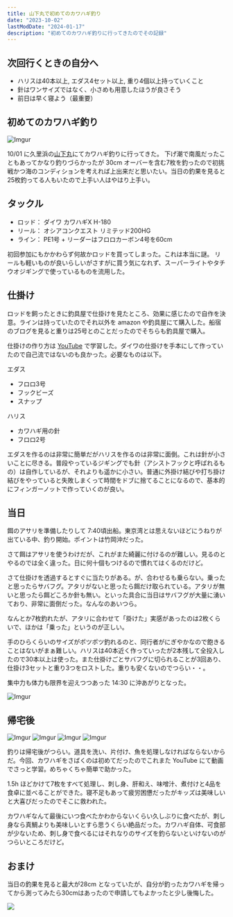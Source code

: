 ```yaml
---
title: 山下丸で初めてのカワハギ釣り
date: "2023-10-02"
lastModDate: "2024-01-17"
description: "初めてのカワハギ釣りに行ってきたのでその記録"
---
```


## 次回行くときの自分へ

- ハリスは40本以上, エダス4セット以上, 重り4個以上持っていくこと
- 針はワンサイズではなく、小さめも用意したほうが良さそう
- 前日は早く寝よう（最重要）

## 初めてのカワハギ釣り

![Imgur](https://i.imgur.com/Zmsya6xm.jpg)

10/01 に久里浜の[山下丸](https://yamashitamaru.jp/)にてカワハギ釣りに行ってきた。
下げ潮で南風だったこともあってかなり釣りづらかったが 30cm オーバーを含む7枚を釣ったので初挑戦かつ海のコンディションを考えれば上出来だと思いたい。当日の釣果を見ると25枚釣ってる人もいたので上手い人はやはり上手い。

## タックル

* ロッド： ダイワ カワハギX H-180
* リール： オシアコンクエスト リミテッド200HG
* ライン： PE1号 + リーダーはフロロカーボン4号を60cm

初回参加にもかかわらず何故かロッドを買ってしまった。これは本当に謎。
リールも軽いものが良いらしいがさすがに買う気になれず、スーパーライトやタチウオジギングで使っているものを流用した。

## 仕掛け

ロッドを飼ったときに釣具屋で仕掛けを見たところ、効果に感じたので自作を決意。ラインは持っていたのでそれ以外を amazon や釣具屋にて購入した。船宿のブログを見ると重りは25号とのことだったのでそちらも釣具屋で購入。

仕掛けの作り方は [YouTube](https://youtu.be/hI8LjXYskLU?si=7Om1Msxh0RBuzoqa) で学習した。ダイワの仕掛けを手本にして作っていたので自己流ではないのも良かった。必要なものは以下。

エダス
- フロロ3号
- フックビーズ
- スナップ

ハリス
- カワハギ用の針
- フロロ2号

エダスを作るのは非常に簡単だがハリスを作るのは非常に面倒。これは針が小さいことに尽きる。普段やっているジギングでも針（アシストフックと呼ばれるもの）は自作しているが、それよりも遥かに小さい。普通に外掛け結びや打ち掛け結びをやっていると失敗しまくって時間をドブに捨てることになるので、基本的にフィンガーノットで作っていくのが良い。

## 当日

餌のアサリを準備したりして 7:40頃出船。東京湾とは思えないほどにうねりが出ている中、釣り開始。ポイントは竹岡沖だった。

さて餌はアサリを使うわけだが、これがまた綺麗に付けるのが難しい。見るのとやるのでは全く違った。日に何十個もつけるので慣れてはくるのだけど。

さて仕掛けを透過するとすぐに当たりがある。が、合わせるも乗らない。乗ったと思ったらサバフグ。アタリがないと思ったら餌だけ取られている。アタリが無いと思ったら餌どころか針も無い。といった具合に当日はサバフグが大量に湧いており、非常に面倒だった。なんなのあいつら。

なんとか7枚釣れたが、アタリに合わせて「掛けた」実感があったのは2枚くらいで、ほかは「乗った」というのが正しい。

手のひらくらいのサイズがポツポツ釣れるのと、同行者がにぎやかなので飽きることはないがまぁ難しい。ハリスは40本近く作っていったが2本残して全投入したので30本以上は使った。また仕掛けごとサバフグに切られることが3回あり、仕掛け3セットと重り3つをロストした。重りも安くないのでつらい・・。

集中力も体力も限界を迎えつつあった 14:30 に沖あがりとなった。

![Imgur](https://i.imgur.com/fOOkp61l.jpg)

## 帰宅後

![Imgur](https://i.imgur.com/mmYqvzjl.jpg)
![Imgur](https://i.imgur.com/GK6K62Gl.jpg)
![Imgur](https://i.imgur.com/wp2iCfql.jpg)
![Imgur](https://i.imgur.com/pxvTzaCl.jpg)


釣りは帰宅後がつらい。道具を洗い、片付け、魚を処理しなければならないからだ。今回、カワハギをさばくのは初めてだったのでこれまた YouTube にて動画でさっと学習。めちゃくちゃ簡単で助かった。

1.5h ほどかけて7枚をすべて処理し、刺し身、肝和え、味噌汁、煮付けと4品を食卓に並べることができた。寝不足もあって疲労困憊だったがキッズは美味しいと大喜びだったのでそこに救われた。

カワハギなんて最後にいつ食べたかわからないくらい久しぶりに食べたが、刺し身なら真鯛よりも美味しいとすら思うくらい絶品だった。カワハギ自体、可食部が少ないため、刺し身で食べるにはそれなりのサイズを釣らないといけないのがつらいところだけど。

## おまけ

当日の釣果を見ると最大が28cm となっていたが、自分が釣ったカワハギを帰ってから測ってみたら30cmはあったので申請してもよかったと少し後悔した。

![](https://i.imgur.com/HzOqKUal.jpg)

